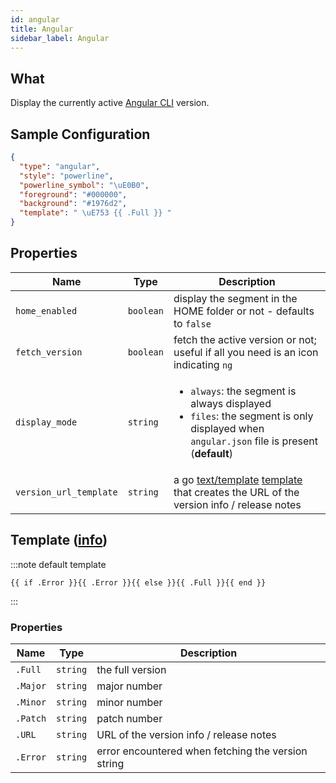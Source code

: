 ```yaml
---
id: angular
title: Angular
sidebar_label: Angular
---
```


## What

Display the currently active [Angular CLI][angular-cli-docs] version.

## Sample Configuration

```json
{
  "type": "angular",
  "style": "powerline",
  "powerline_symbol": "\uE0B0",
  "foreground": "#000000",
  "background": "#1976d2",
  "template": " \uE753 {{ .Full }} "
}
```

## Properties

| Name                   | Type      | Description                                                                                                                                                  |
| ---------------------- | --------- | ------------------------------------------------------------------------------------------------------------------------------------------------------------ |
| `home_enabled`         | `boolean` | display the segment in the HOME folder or not - defaults to `false`                                                                                          |
| `fetch_version`        | `boolean` | fetch the active version or not; useful if all you need is an icon indicating `ng`                                                                           |
| `display_mode`         | `string`  | <ul><li>`always`: the segment is always displayed</li><li>`files`: the segment is only displayed when `angular.json` file is present (**default**)</li></ul> |
| `version_url_template` | `string`  | a go [text/template][go-text-template] [template][templates] that creates the URL of the version info / release notes                                        |

## Template ([info][templates])

:::note default template

```template
{{ if .Error }}{{ .Error }}{{ else }}{{ .Full }}{{ end }}
```

:::

### Properties

| Name     | Type     | Description                                        |
| -------- | -------- | -------------------------------------------------- |
| `.Full`  | `string` | the full version                                   |
| `.Major` | `string` | major number                                       |
| `.Minor` | `string` | minor number                                       |
| `.Patch` | `string` | patch number                                       |
| `.URL`   | `string` | URL of the version info / release notes            |
| `.Error` | `string` | error encountered when fetching the version string |

[go-text-template]: https://golang.org/pkg/text/template/
[templates]: /docs/configuration/templates
[angular-cli-docs]: https://angular.io/cli
